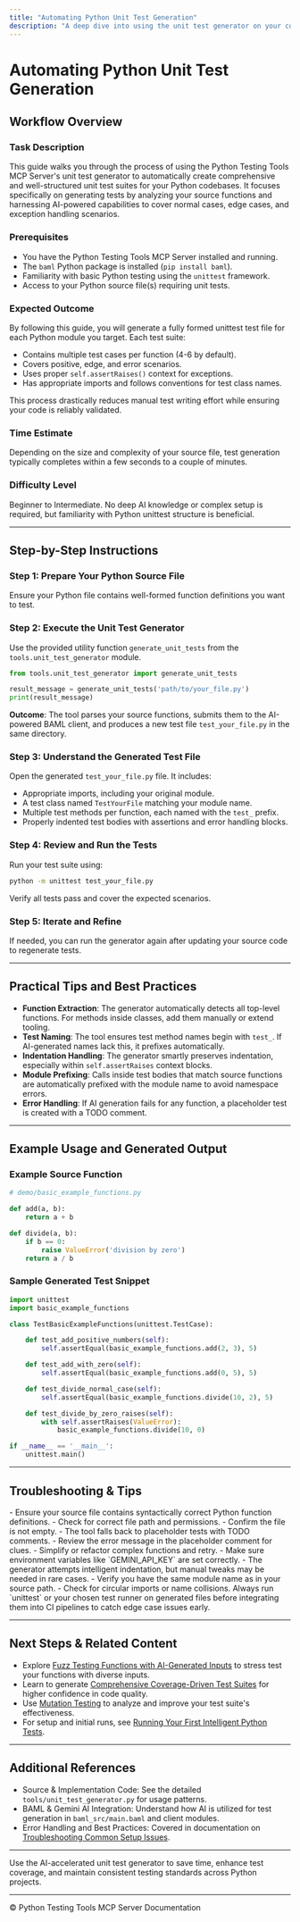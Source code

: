 ```yaml
---
title: "Automating Python Unit Test Generation"
description: "A deep dive into using the unit test generator on your codebase. Covers best practices for creating comprehensive and structured test suites automatically, including handling of edge cases and exceptions. Example-driven with walkthroughs for both basic and moderately complex source files."
---
```


# Automating Python Unit Test Generation

## Workflow Overview

### Task Description
This guide walks you through the process of using the Python Testing Tools MCP Server's unit test generator to automatically create comprehensive and well-structured unit test suites for your Python codebases. It focuses specifically on generating tests by analyzing your source functions and harnessing AI-powered capabilities to cover normal cases, edge cases, and exception handling scenarios.

### Prerequisites
- You have the Python Testing Tools MCP Server installed and running.
- The `baml` Python package is installed (`pip install baml`).
- Familiarity with basic Python testing using the `unittest` framework.
- Access to your Python source file(s) requiring unit tests.

### Expected Outcome
By following this guide, you will generate a fully formed unittest test file for each Python module you target. Each test suite:
- Contains multiple test cases per function (4-6 by default).
- Covers positive, edge, and error scenarios.
- Uses proper `self.assertRaises()` context for exceptions.
- Has appropriate imports and follows conventions for test class names.

This process drastically reduces manual test writing effort while ensuring your code is reliably validated.

### Time Estimate
Depending on the size and complexity of your source file, test generation typically completes within a few seconds to a couple of minutes.

### Difficulty Level
Beginner to Intermediate. No deep AI knowledge or complex setup is required, but familiarity with Python unittest structure is beneficial.

---

## Step-by-Step Instructions

### Step 1: Prepare Your Python Source File
Ensure your Python file contains well-formed function definitions you want to test.

### Step 2: Execute the Unit Test Generator
Use the provided utility function `generate_unit_tests` from the `tools.unit_test_generator` module.

```python
from tools.unit_test_generator import generate_unit_tests

result_message = generate_unit_tests('path/to/your_file.py')
print(result_message)
```

**Outcome**: The tool parses your source functions, submits them to the AI-powered BAML client, and produces a new test file `test_your_file.py` in the same directory.

### Step 3: Understand the Generated Test File
Open the generated `test_your_file.py` file. It includes:
- Appropriate imports, including your original module.
- A test class named `TestYourFile` matching your module name.
- Multiple test methods per function, each named with the `test_` prefix.
- Properly indented test bodies with assertions and error handling blocks.

### Step 4: Review and Run the Tests
Run your test suite using:

```bash
python -m unittest test_your_file.py
```

Verify all tests pass and cover the expected scenarios.

### Step 5: Iterate and Refine
If needed, you can run the generator again after updating your source code to regenerate tests.

---

## Practical Tips and Best Practices

- **Function Extraction**: The generator automatically detects all top-level functions. For methods inside classes, add them manually or extend tooling.
- **Test Naming**: The tool ensures test method names begin with `test_`. If AI-generated names lack this, it prefixes automatically.
- **Indentation Handling**: The generator smartly preserves indentation, especially within `self.assertRaises` context blocks.
- **Module Prefixing**: Calls inside test bodies that match source functions are automatically prefixed with the module name to avoid namespace errors.
- **Error Handling**: If AI generation fails for any function, a placeholder test is created with a TODO comment.

---

## Example Usage and Generated Output

### Example Source Function
```python
# demo/basic_example_functions.py

def add(a, b):
    return a + b

def divide(a, b):
    if b == 0:
        raise ValueError('division by zero')
    return a / b
```

### Sample Generated Test Snippet
```python
import unittest
import basic_example_functions

class TestBasicExampleFunctions(unittest.TestCase):

    def test_add_positive_numbers(self):
        self.assertEqual(basic_example_functions.add(2, 3), 5)

    def test_add_with_zero(self):
        self.assertEqual(basic_example_functions.add(0, 5), 5)

    def test_divide_normal_case(self):
        self.assertEqual(basic_example_functions.divide(10, 2), 5)

    def test_divide_by_zero_raises(self):
        with self.assertRaises(ValueError):
            basic_example_functions.divide(10, 0)

if __name__ == '__main__':
    unittest.main()
```

---

## Troubleshooting & Tips

<AccordionGroup title="Common Issues and Resolutions">
<Accordion title="No Functions Found to Generate Tests">
- Ensure your source file contains syntactically correct Python function definitions.
- Check for correct file path and permissions.
- Confirm the file is not empty.
</Accordion>
<Accordion title="AI Generation Failure for Specific Functions">
- The tool falls back to placeholder tests with TODO comments.
- Review the error message in the placeholder comment for clues.
- Simplify or refactor complex functions and retry.
- Make sure environment variables like `GEMINI_API_KEY` are set correctly.
</Accordion>
<Accordion title="Indentation or Import Errors in Generated Tests">
- The generator attempts intelligent indentation, but manual tweaks may be needed in rare cases.
- Verify you have the same module name as in your source path.
- Check for circular imports or name collisions.
</Accordion>
</AccordionGroup>

<Tip>
Always run `unittest` or your chosen test runner on generated files before integrating them into CI pipelines to catch edge case issues early.
</Tip>

---

## Next Steps & Related Content

- Explore [Fuzz Testing Functions with AI-Generated Inputs](/guides/core-workflows/guide-fuzz-testing) to stress test your functions with diverse inputs.
- Learn to generate [Comprehensive Coverage-Driven Test Suites](/guides/core-workflows/guide-coverage-testing) for higher confidence in code quality.
- Use [Mutation Testing](/guides/core-workflows/guide-mutation-testing) to analyze and improve your test suite's effectiveness.
- For setup and initial runs, see [Running Your First Intelligent Python Tests](/guides/getting-started/first-tests).

---

## Additional References

- Source & Implementation Code: See the detailed `tools/unit_test_generator.py` for usage patterns.
- BAML & Gemini AI Integration: Understand how AI is utilized for test generation in `baml_src/main.baml` and client modules.
- Error Handling and Best Practices: Covered in documentation on [Troubleshooting Common Setup Issues](/getting-started/first-run-usage-validation/troubleshooting).

---

Use the AI-accelerated unit test generator to save time, enhance test coverage, and maintain consistent testing standards across Python projects.

---

© Python Testing Tools MCP Server Documentation
